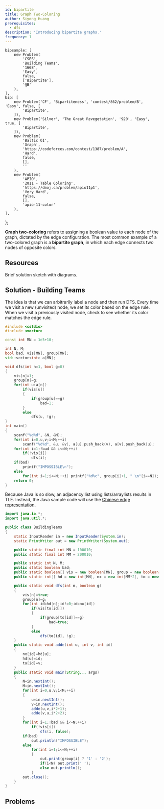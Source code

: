```yaml
---
id: bipartite
title: Graph Two-Coloring
author: Siyong Huang
prerequisites:
  - dfs
description: 'Introducing bipartite graphs.'
frequency: 1
---
```


	bipsample: [
		new Problem(
			'CSES',
			'Building Teams',
			'1668',
			'Easy',
			false,
			['Bipartite'],
			'@B'
		),
	],
	bip: [
		new Problem('CF', 'Bipartiteness', 'contest/862/problem/B', 'Easy', false, [
			'Bipartite',
		]),
		new Problem('Silver', 'The Great Revegetation', '920', 'Easy', true, [
			'Bipartite',
		]),
		new Problem(
			'Baltic OI',
			'Graph',
			'https://codeforces.com/contest/1387/problem/A',
			'Hard',
			false,
			[],
			''
		),
		new Problem(
			'APIO',
			'2011 - Table Coloring',
			'https://dmoj.ca/problem/apio11p1',
			'Very Hard',
			false,
			[],
			'apio-11-color'
		),
	],
};

**Graph two-coloring** refers to assigning a boolean value to each node of the graph, dictated by the edge configuration. The most common example of a two-colored graph is a **bipartite graph**, in which each edge connects two nodes of opposite colors.

<FocusProblem problem={problems.bipsample[0]} />

## Resources

<Resources>
	<Resource source="CPH" title="12.3 - Bipartiteness check" starred>
		Brief solution sketch with diagrams.
	</Resource>
</Resources>

<!-- all of these use BFS

<Resource source="IUSACO" title="10.7 - Bipartite Graphs">
		Uses BFS, but DFS accomplishes the same task.
	</Resource>
	<Resource
		source="cp-algo"
		title="Bipartite Check"
		url="graph/bipartite-check.html"
	>
		Uses BFS, but DFS accomplishes the same task.
	</Resource>
	<Resource source="CP2" title="4.2.6 - Bipartite Check">
		{' '}
	</Resource>
 -->

## Solution - Building Teams

The idea is that we can arbitrarily label a node and then run DFS. Every time we visit a new (unvisited) node, we set its color based on the edge rule. When we visit a previously visited node, check to see whether its color matches the edge rule.

<LanguageSection>

<CPPSection>

```cpp
#include <cstdio>
#include <vector>

const int MN = 1e5+10;

int N, M;
bool bad, vis[MN], group[MN];
std::vector<int> a[MN];

void dfs(int n=1, bool g=0)
{
	vis[n]=1;
	group[n]=g;
	for(int u:a[n])
		if(vis[u])
		{
			if(group[u]==g)
				bad=1;
		}
		else
			dfs(u, !g);
}
int main()
{
	scanf("%d%d", &N, &M);
	for(int i=0,u,v;i<M;++i)
		scanf("%d%d", &u, &v), a[u].push_back(v), a[v].push_back(u);
	for(int i=1;!bad && i<=N;++i)
		if(!vis[i])
			dfs(i);
	if(bad)
		printf("IMPOSSIBLE\n");
	else
		for(int i=1;i<=N;++i) printf("%d%c", group[i]+1, " \n"[i==N]);
	return 0;
}
```

</CPPSection>

<JavaSection>

<Warning>

Because Java is so slow, an adjacency list using lists/arraylists results in TLE. Instead, the Java sample code will use the [Chinese edge representation](https://codeforces.com/blog/entry/67883).

</Warning>

```java
import java.io.*;
import java.util.*;

public class BuildingTeams
{
	static InputReader in = new InputReader(System.in);
	static PrintWriter out = new PrintWriter(System.out);

	public static final int MN = 100010;
	public static final int MM = 200010;

	public static int N, M;
	public static boolean bad;
	public static boolean[]	vis = new boolean[MN], group = new boolean[MN];
	public static int[] hd = new int[MN], nx = new int[MM*2], to = new int[MM*2];

	public static void dfs(int n, boolean g)
	{
		vis[n]=true;
		group[n]=g;
		for(int id=hd[n];id!=0;id=nx[id])
			if(vis[to[id]])
			{
				if(group[to[id]]==g)
					bad=true;
			}
			else
				dfs(to[id], !g);
	}
	public static void adde(int u, int v, int id)
	{
		nx[id]=hd[u];
		hd[u]=id;
		to[id]=v;
	}
	public static void main(String... args)
	{
		N=in.nextInt();
		M=in.nextInt();
		for(int i=0,u,v;i<M;++i)
		{
			u=in.nextInt();
			v=in.nextInt();
			adde(u,v,i*2+1);
			adde(v,u,i*2+2);
		}
		for(int i=1;!bad && i<=N;++i)
			if(!vis[i])
				dfs(i, false);
		if(bad)
			out.println("IMPOSSIBLE");
		else
			for(int i=1;i<=N;++i)
			{
				out.print(group[i] ? '1' : '2');
				if(i<N) out.print(' ');
				else out.println();
			}
		out.close();
	}
}
```

</JavaSection>

</LanguageSection>

## Problems

<Problems problems={problems.bip} />
